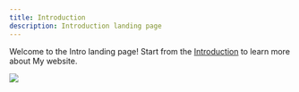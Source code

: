 ```yaml
---
title: Introduction
description: Introduction landing page
---
```


Welcome to the Intro landing page! Start from the [Introduction](/intro) to learn more about My website.

![](/mermaid.png)
